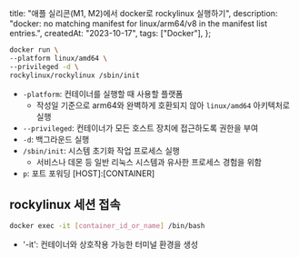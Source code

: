   title: "애플 실리콘(M1, M2)에서 docker로 rockylinux 실행하기",
  description:
    "docker: no matching manifest for linux/arm64/v8 in the manifest list entries.",
  createdAt: "2023-10-17",
  tags: ["Docker"],
};

```bash
docker run \
--platform linux/amd64 \
--privileged -d \
rockylinux/rockylinux /sbin/init
```

- `-platform`: 컨테이너를 실행할 때 사용할 플랫폼
  - 작성일 기준으로 arm64와 완벽하게 호환되지 않아 `linux/amd64` 아키텍처로 실행
- `--privileged`: 컨테이너가 모든 호스트 장치에 접근하도록 권한을 부여
- `-d`: 백그라운드 실행
- `/sbin/init`: 시스템 초기화 작업 프로세스 실행
  - 서비스나 데몬 등 일반 리눅스 시스템과 유사한 프로세스 경험을 위함
- `p`: 포트 포워딩 [HOST]:[CONTAINER]

## **rockylinux 세션 접속**

```bash
docker exec -it [container_id_or_name] /bin/bash
```

- '-it': 컨테이너와 상호작용 가능한 터미널 환경을 생성
